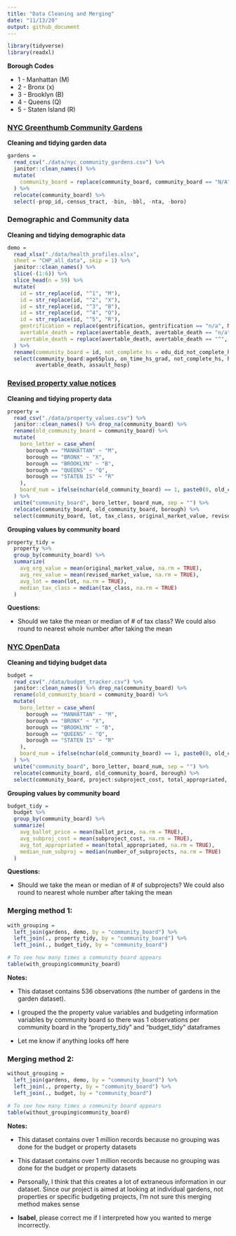 ```yaml
---
title: "Data Cleaning and Merging"
date: "11/13/20"
output: github_document
---
```


```r
library(tidyverse)
library(readxl)
```

**Borough Codes**

* 1 - Manhattan (M)
* 2 - Bronx (x)
* 3 - Brooklyn (B)
* 4 - Queens (Q)
* 5 - Staten Island (R)


### [NYC Greenthumb Community Gardens](https://data.cityofnewyork.us/Environment/NYC-Greenthumb-Community-Gardens/ajxm-kzmj)

**Cleaning and tidying garden data**

```r
gardens = 
  read_csv("./data/nyc_community_gardens.csv") %>% 
  janitor::clean_names() %>% 
  mutate(
    community_board = replace(community_board, community_board == "N/A", NA)
  ) %>% 
  relocate(community_board) %>% 
  select(-prop_id,-census_tract, -bin, -bbl, -nta, -boro)

```


### Demographic and Community data

**Cleaning and tidying demographic data**
```r
demo = 
  read_xlsx("./data/health_profiles.xlsx",
  sheet = "CHP_all_data", skip = 1) %>% 
  janitor::clean_names() %>% 
  slice(-(1:6)) %>% 
  slice_head(n = 59) %>% 
  mutate(
    id = str_replace(id, "^1", "M"),
    id = str_replace(id, "^2", "X"),
    id = str_replace(id, "^3", "B"),
    id = str_replace(id, "^4", "Q"),
    id = str_replace(id, "^5", "R"),
    gentrification = replace(gentrification, gentrification == "n/a", NA),
    avertable_death = replace(avertable_death, avertable_death == "n/a", NA),
    avertable_death = replace(avertable_death, avertable_death == "^", NA)
  ) %>% 
  rename(community_board = id, not_complete_hs = edu_did_not_complete_hs, hs_some_college = edu_hs_grad_some_college, college_higher = edu_college_degree_and_higher) %>% 
  select(community_board:age65plus, on_time_hs_grad, not_complete_hs, hs_some_college, college_higher, poverty, unemployment, rent_burden, gentrification,
         avertable_death, assault_hosp)
```


### [Revised property value notices](https://data.cityofnewyork.us/City-Government/Revised-Notice-of-Property-Value-RNOPV-/8vgb-zm6e)

**Cleaning and tidying property data**

```r
property = 
  read_csv("./data/property_values.csv") %>% 
  janitor::clean_names() %>% drop_na(community_board) %>% 
  rename(old_community_board = community_board) %>% 
  mutate(
    boro_letter = case_when(
      borough == "MANHATTAN" ~ "M",
      borough == "BRONX" ~ "X",
      borough == "BROOKLYN" ~ "B",
      borough == "QUEENS" ~ "Q",
      borough == "STATEN IS" ~ "R"
    ),
    board_num = ifelse(nchar(old_community_board) == 1, paste0(0, old_community_board), old_community_board)
  ) %>% 
  unite("community_board", boro_letter, board_num, sep = "") %>% 
  relocate(community_board, old_community_board, borough) %>% 
  select(community_board, lot, tax_class, original_market_value, revised_market_value)
```

**Grouping values by community board**

```r
property_tidy = 
  property %>% 
  group_by(community_board) %>% 
  summarize(
    avg_org_value = mean(original_market_value, na.rm = TRUE),
    avg_rev_value = mean(revised_market_value, na.rm = TRUE),
    avg_lot = mean(lot, na.rm = TRUE),
    median_tax_class = median(tax_class, na.rm = TRUE)
  )
```
**Questions:**

* Should we take the mean or median of # of tax class? We could also round to nearest whole number after taking the mean
  

### [NYC OpenData](https://data.cityofnewyork.us/City-Government/Participatory-Budgeting-Project-Tracker/qm5f-frjb)

**Cleaning and tidying budget data**

```r
budget = 
  read_csv("./data/budget_tracker.csv") %>% 
  janitor::clean_names() %>% drop_na(community_board) %>% 
  rename(old_community_board = community_board) %>% 
  mutate(
    boro_letter = case_when(
      borough == "MANHATTAN" ~ "M",
      borough == "BRONX" ~ "X",
      borough == "BROOKLYN" ~ "B",
      borough == "QUEENS" ~ "Q",
      borough == "STATEN IS" ~ "R"
    ),
    board_num = ifelse(nchar(old_community_board) == 1, paste0(0, old_community_board), old_community_board)
  ) %>% 
  unite("community_board", boro_letter, board_num, sep = "") %>% 
  relocate(community_board, old_community_board, borough) %>% 
  select(community_board, project:subproject_cost, total_appropriated, number_of_subprojects, status_summary)

```

**Grouping values by community board**

```r
budget_tidy = 
  budget %>% 
  group_by(community_board) %>% 
  summarize(
    avg_ballot_price = mean(ballot_price, na.rm = TRUE),
    avg_subproj_cost = mean(subproject_cost, na.rm = TRUE),
    avg_tot_appropriated = mean(total_appropriated, na.rm = TRUE),
    median_num_subproj = median(number_of_subprojects, na.rm = TRUE)
  )

```
**Questions:**

* Should we take the mean or median of # of subprojects? We could also round to nearest whole number after taking the mean


### Merging method 1:
```r
with_grouping =
  left_join(gardens, demo, by = "community_board") %>% 
  left_join(., property_tidy, by = "community_board") %>% 
  left_join(., budget_tidy, by = "community_board")

# To see how many times a community board appears 
table(with_grouping$community_board)
```
**Notes:**

* This dataset contains 536 observations (the number of gardens in the garden dataset). 

* I grouped the the property value variables and budgeting information variables by community board so there was 1 observations per community board in the "property_tidy" and "budget_tidy" dataframes

* Let me know if anything looks off here


### Merging method 2:
```r
without_grouping = 
  left_join(gardens, demo, by = "community_board") %>% 
  left_join(., property, by = "community_board") %>% 
  left_join(., budget, by = "community_board")

# To see how many times a community board appears 
table(without_grouping$community_board)
```
**Notes:**

* This dataset contains over 1 million records because no grouping was done for the budget or property datasets 

* This dataset contains over 1 million records because no grouping was done for the budget or property datasets 

* Personally, I think that this creates a lot of extraneous information in our dataset. Since our project is aimed at looking at individual gardens, not properties or specific budgeting projects, I'm not sure this merging method makes sense

* **Isabel**, please correct me if I interpreted how you wanted to merge incorrectly.

